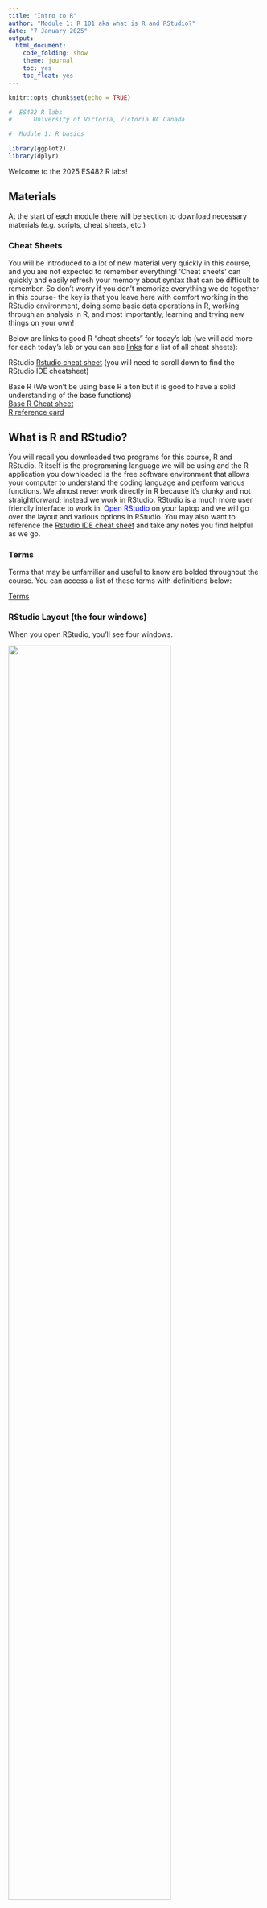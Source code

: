 ```yaml
---
title: "Intro to R"
author: "Module 1: R 101 aka what is R and RStudio?"
date: "7 January 2025"
output: 
  html_document:
    code_folding: show
    theme: journal
    toc: yes
    toc_float: yes
---
```


```r
knitr::opts_chunk$set(echo = TRUE)
```

```r

#  ES482 R labs   
#      University of Victoria, Victoria BC Canada             

#  Module 1: R basics

library(ggplot2)
library(dplyr)
```

Welcome to the 2025 ES482 R labs! 

## Materials

At the start of each module there will be section to download necessary materials (e.g. scripts, cheat sheets, etc.)



### Cheat Sheets
You will be introduced to a lot of new material very quickly in this course, and you are not expected to remember everything! 'Cheat sheets' can quickly and easily refresh your memory about syntax that can be difficult to remember. So don't worry if you don't memorize everything we do together in this course- the key is that you leave here with comfort working in the RStudio environment, doing some basic data operations in R, working through an analysis in R, and most importantly, learning and trying new things on your own!

Below are links to good R "cheat sheets" for today's lab (we will add more for each today's lab or you can see [links](Links.html) for a list of all cheat sheets):

RStudio
[Rstudio cheat sheet](https://posit.co/reSources/cheatsheets/) (you will need to scroll down to find the RStudio IDE cheatsheet)     

Base R
(We won't be using base R a ton but it is good to have a solid understanding of the base functions)   
[Base R Cheat sheet](https://www.i3s.unice.fr/~malapert/R/pdf/base-r.pdf)        
[R reference card](https://cran.r-project.org/doc/contrib/Short-refcard.pdf)

## What is R and RStudio?
You will recall you downloaded two programs for this course, R and RStudio. R itself is the programming language we will be using and the R application you downloaded is the free software environment that allows your computer to understand the coding language and perform various functions. We almost never work directly in R because it's clunky and not straightforward; instead we work in RStudio. RStudio is a much more user friendly interface to work in. <span style="color: blue;">Open RStudio</span> on your laptop and we will go over the layout and various options in RStudio. You may also want to reference the [Rstudio IDE cheat sheet](https://posit.co/reSources/cheatsheets/) and take any notes you find helpful as we go.

### Terms
Terms that may be unfamiliar and useful to know are bolded throughout the course. You can access a list of these terms with definitions below:

[Terms](terms.html)

### RStudio Layout (the four windows)
When you open RStudio, you'll see four windows.

![](images/rstudio1.jpg){width=80%}

#### 1. Source: 
This is where you write your code. Code that you have written is called your **R script**. Anything you want evaluated in R that you want to be available later is written here. Your code is not evaluated until you run it, this can be done in a couple different ways. As an example type <span style="color: blue;">*2 + 2*</span> into the **source** panel, do not hit enter. Now, with your cursor still on the same line as the code you just wrote, <span style="color: blue;">click the 'Run' button</span> at the top right corner of the **source** panel, this will run your code. 

```r

2 + 2

```
 The result or output of your code will appear in the panel below, the **console**. Before we move on to the **console**, let's cover a keyboard shortcut that is a much more efficient way to run your code. 
 
Place your cursor on your line of code again and press <span style="color: blue;">*Ctrl+Enter*</span> (Windows) or <span style="color: blue;">*Command+Enter*</span> (for Mac) and check the **console**. You should see the same output as before.  

(*RStudio has several helpful keyboard shortcuts to make running lines of code easier. [Check this website](https://support.rstudio.com/hc/en-us/articles/200711853-Keyboard-Shortcuts) for a comprehensive set of keyboard shortcuts- or access the shortcuts using help>>keyboard shortcuts.*)

If you have multiple lines of code that you want to run at once, you can also highlight your code and use either of the aforementioned methods to run it. Let's try this. Type <span style="color: blue;">*4 + 4*</span> in the **source** panel below your previous line of code. Highlight both sections with your mouse and use either method to run your code, check the console.
 
```r

2 + 2
4 + 4

```

#### 2. Console: 
The R **console** (what you see if you opened R directly instead of RStudio) is a **command line** interface, and is *your direct connection with R*: you give R a command at the prompt and R executes that command. The **console** is where your code is evaluated by R, it will show the code you have run followed by any output if there is one. Some code will not have an output in this panel (e.g., graphs), which we will cover more later. The **console** can also be used to write and evaluate code you only need to use once and don't want saved in your script. This is useful for looking up help files, checking the structure of your data, and simple math such as what we just did. Delete the lines of code you wrote in the **source** panel and instead type <span style="color: blue;">*2 + 2*</span> in the console and hit enter. You should get the same output as before, but now that code is not in your **R script** so it won't be evaluated every time you run your script. You can clear your **console** by clicking the broom icon in the right corner, I recommend doing this anytime you start a new analysis in R. Let's do this now, <span style="color: blue;">click the broom icon</span> and see what happens.

#### Tab Panes 
There are two windows with various tabs on the right, the top window is your **environment/history** and the lower window contains the **files** window and other tabs.  

#### 3. Environment/History:
The first tab of this window is the **environment**; this shows you objects that are currently in your working space (environment) such as data, vectors, and graphs. The second tab is your **history** which shows you everything you've evaluated during your current session. You should only see a few lines of simple math that we did earlier (i.e., 2 + 2 & 4 + 4), if you see anything else in your history that means you have run something else in R at an earlier time without closing the program. Similar to the **console**, you can clear both your **environment** and **history** by clicking the broom icon when each tab is selected. Let's do this now, with the **history** tab selected <span style="color: blue;">*click the broom icon*</span>, you will be prompted with a pop-up window, click yes. Now your **history** is empty. Do the same for your **environment**. 

There are more tabs and options in this window, some of which we will cover later, but for now lets move on to the last window of RStudio.

#### 4. Files and others:

#### Files:
The last window contains several tabs including **files** which is useful to see your directory (where you are working in your computer). You can check what you have named your data sets, open scripts, etc. without having to navigate out of RStudio. You can also create, delete, and rename folders and files directly in RStudio in this tab. When you click on **files** initially it will open to your current **working directory**, which is the file path on your computer that you are working out of. This is where your R outputs will be stored and should be where any files you want to access on your computer are also stored. 

You can also check your current **working directory** by running the command `getwd()` in the **console**. Do this now, type <span style="color: blue;">*getwd()*</span> in the **console** and hit enter. 

```r

getwd()

```

What does R return?

If you haven't set your **working directory** yet, R will likely return `/`. If anything else appears then you have already set your **working directory**, don't worry about this for now we will create a **project directory** for this course later. 

#### Plots:
Working left to right let's go through the remaining tabs. The **plots** panel is where graphs and other figures you create in R will appear. <span style="color: blue;">Click the **plots** tab*</span>, since we haven't created any figures there isn't anything to see here yet. 

#### Packages:
This tab is one way that you can install, update, and check which **packages** you have in your works pace. We will cover this tab more later when we start working with **packages**.

#### Help:
The **help** tab is where you can look up information and **R documentation** about various **functions** you may want to use. Since we haven't covered **functions** yet, we will use some examples from the [Base R Cheat sheet](https://www.i3s.unice.fr/~malapert/R/pdf/base-r.pdf) to show how this panel works. 
 
 ![](images/base_r_vectors.png)

Type <span style="color: blue;">*table*</span> in the search bar in the upper right corner of this panel and hit enter. This brings up the **R documentation** for the base R function `table()`. 

Now let's go over a few other ways to use the **help** window. 

 ![](images/help_search_table.png)
 
Look at your Base R Cheat Sheet under the "Getting Help" section. This shows a few other ways you can access the **help** panel. The first is by typing a `?` before a **function** and running that code. Let's try it. In the **source** panel type <span style="color: blue;">*?seq*</span> and run the code. 

```r

# Using the help file ----------------------

?seq

```

This should again open up **R documentation** in the **help** window, but for a different **function**. Now we are looking at the base R function `seq()`. This is useful, but you probably wouldn't want this saved in your **R script** because it would run every time you run your code. Instead, we would probably use the **console**. Click out of the **help** window by selecting any other tab in that window, then cut a paste your code <span style="color: blue;">*?seq*</span> to the **console** and hit enter. This will again open up the **help** window with the information for `seq()`, but now it isn't saved in your script so it won't open the window every time you run the rest of your code. 

Let's briefly cover how to read **R documentation** 

* The first line shows the **function** and in {} the **package** the **function** is in. 

* Description:    
Then a brief description of what the **function** does.

* Usage:    
Followed by the syntax to use with the **function**. *This is an important section to check when using a new function* it shows what order you need to provide various objects and arguments. R will read the arguments in your code in this order and assume they match  unless you specify otherwise. For example

```r
  
# example of order of operations using seq()
seq(from = 1,
    to = 10,
    by = 1)

# the below is read the same as above even though we didn't supply the from =, to =, and by = arguments because this is they are in the specified for this function
seq(1, 10, 1)

# as long as we specify the arguments we can also enter them in a different order
seq(to = 10,
    from = 1,
    by = 1)

# but not the same as
# seq(10, 1, 1) # try this, what happens?
```

* Arguments   
The next section explains what the arguments are in the function including the format they bust be in.

* The next few sections vary depending on the specifics of the function 

* Examples:   
The last section is where examples are provided so you can see how to use the functions with real data, as they usually use data in R or create fake data for the example you can often opy and paste these examples directly to your R script to see how they work and then adapt them to your code.


We won't cover the Viewer and Presentation tabs in this course so let's move on to a few other features of the RStudio environment.

### Explore RStudio Environment
Let's explore a few more features of the RStudio environment before moving on. On your own see if you can;  

1. locate how to create a new R script file  

2. save your script   

3. search and replace within your script  

(your RStudio IDE Cheat Sheet will be helpful for this).

Try not to scroll down past the RStudio Cheat Sheet or you will see the answers!

![](images/rstudio_ide_cheat.png)

#### Opening a new file
To open a new file you click the page with the green '+' in the upper left corner. This will prompt a drop-down menu where you can select the type of file you want to create. We will primarily be using the R script option.

#### Saving your code
To save your code for the first time you select "File>>Save as". Once you have saved a file before you can click the blue floppy disk icon in the task bar at the top of the **source** panel to save it again. Whenever you have unsaved changes to your script the name of your file will appear in blue text instead of white text, this indicates that you need to save. Try typing something in your current **R script** to check this.

#### Find and replace
You can search for words and **functions** in your **R script** by clicking the magnifying glass icon. This will open another task bar with fields for 'find' and replace'. This feature can be useful for example if you have copied code and need to replace many entries within the script (e.g., data, variables, etc.).

## Get set up for this course

### File organization
The last thing I want to cover is file organization. Keeping your **R scripts**, data, and figures organized will allow you to more efficiently and effectively use R and will result in fewer issues as you work with more complex analyses. 

Let's start by creating a folder for this course, we will use the **files** tab in the bottom right panel to do this. <span style="color: blue;">Click on **files**</span>, then next to the house icon navigate through your computer's files to an area you want the materials for this course to be stored.

![](images/files_navigation.png)

Once you've selected a location for the course files to live we are going to create several new folders by clicking the 'new folder' icon, <span style="color: blue;">start by making a master folder labeled *'R labs'*</span>. Then create the following folders within the 'R labs' master folder. To do this, <span style="color: blue;">click the R labs folder </span> then use the new folder icon again.

1. data

2. scripts

3. figures

4. cheatsheets

*notice I used all lowercase letters for my internal folders, this makes it quicker to type in R and leads to fewer mistakes/errors that can arise from case sensitivity.* 

![](images/folder_structure.png)

*Ignore that my images say 'R Crash Course Example' as the master folder, this was the title of another similar course I taught*

Once you have created the folders above, <span style="color: blue;">click the data folder</span> and then within the data folder we will create two additional folders,

1. raw

2. processed

I was taught this basic file structure in a R course that I took as a graduate student and it is one I really like. I think this works well for most analyses with some variation.

### Add cheat sheets to folder
Now, staying in Rstudio move any cheat sheets you have already downloaded to the cheat sheets folder you just created. To do this first navigate to where you saved the cheat sheets at the start of lab, select all the files, and using the cog icon after 'rename' to open a drop down menu of additional options. Select 'Move...' and then navigate back to your cheatsheets folder to move the selected files to this location.

### Download script for today
Click [here](mod_2_baseR.R) to download the script for this today's lab! I recommend right-clicking (or command-clicking for Macs) on the link and selecting the "Save As" option from the context menu. Save the script to the 'scripts' folder in the 'R Crash Course' folder we just created, which will serve as your **working directory** for this course. 

### Open script
To open this script in RStudio, we will use the **files** tab again. If this tab is not already open, open it and navigate to the 'scripts' folder, then <span style="color: blue;">click the day1_2.R script</span> this will automatically open this script in your current RStudio session.

### Open a blank script
<span style="color: blue;">Open a blank R script and save it to the 'scripts' folder we created as myscript_day1</span>

>For this course to be most effective you should work primarily in your own script and only reference the provided script for each lab when absolutely necessary. 

By making your own script you will get practice writing and debugging code (e.g., spelling errors, missing parentheses etc.), using keyboard shortcuts, and organizing your code.

### Setting your working directory
Before we can start coding we need to set our **working directory** which essentially just tells R where on your computer it should save outputs to and where to find data you want to read in. There are a couple ways to do this.

1. You can go to the 'Session' tab at the top of RStudio and select 'set working directory' from the drop down menu. From there you. will see a few options for where to set the directory or you can select 'Choose directory'.

2. You can also set your **working directory** in the console or in your **R script** using the **function** setwd(). Try this, <span style="color: blue;">set your working directory to the 'R Crash Course' folder you created using setwd()</span>. 

Remember, you can easily check your file path in the **files** panel so you don't have to navigate out of R to do this.

```r

setwd("/Users/marissadyck/Library/CloudStorage/OneDrive-OhioUniversity/R Crash Course")

```

**NOTE:** when you put file paths in R, they need to use forward slashes ("/"; or double backslashes, "\\\\") -- single backslashes ("\\", as seen in Windows) do not work for specifying file paths in R. 

One thing to remember about setting your working directory is you have to do it every time you open a new R session. For example if you save this script and close R and then open it again tomorrow you have to reset your **working directory** before you begin. Therefore, it can be useful to write the setwd() function at the top of your script. However, if someone else wants to use your **R script** they have to have the exact same**working directory** as you or they have to change the **working directory** before they can run the code. This is inefficient and can lead to issues when sharing code. Luckily there is an easier way! **RStudio projects**.

### Working in projects
A **RStudio project** is simply a **working directory** in the form of a file that is saved on your computer much like an **R script** wherever you want your **working directory** to be and is designated with a .RProj file extension. When you open a project the **working directory** will be automatically set. Therefore you don't have to run setwd() each time you start R and you can share a **Rstudio project** and associated files (e.g., scripts and data) with others and the directory will automatically be set wherever they save those files.

Let's try this, start a new **RStudio Project**. To do this, <span style="color: blue;">click the 'Project' option in the upper right corner</span> (it should currently read 'Project (None). Then select new project. In the menu that follows, select "Existing Directory", and then navigate to R Crash Course folder. Select this folder to be your **project directory**. Every time you open this project (File >> Open Project), this project directory will be the first place that R looks for data files and code, and will be the default location for saving data and code.  

## Coding best practices

Before we start we'll cover a few organization tips that will help keep your code organized and easily repeatable. Future you will thank past you for using these best practices!

### Comments
You may have noticed already that some lines are preceded by a hash tag `#` R ignores these lines (as in it doesn't try to evaluate them)- they are called **comments**, and they help to keep code organized and understandable. 

_Use comments early and often- they are tremendously valuable_.   

### Headers
You can create sections headers throughout your code to separate chunks of code. Let's create a section header now title '*intro to base R*'. To do this <span style="color: blue;">use the keyboard shortcut *Ctrl + shift + R* (Windows) or *Cmd + Shift + R* (Mac)</span>. This will open a window where you can type the text for your section header.

**Headers** are added to a table of contents of sort at the bottom left of your **source** panel.You can easily navigate between section headers using this feature. This is particularly useful when your **R scripts** become very lengthy.

### Global Options
Your **global options** can be found under the '*Tools*' tab at the top of the RStudio environment. Navigate there now and we will change a few settings. 

1. <span style="color: blue;">*Soft wrap* your code</span>. This means that if your code extends outside the **source** window it will automatically wrap to the next line so you don't have to scroll to see your code and comments. To do this navigate to '*Code*' and make sure '*Soft-wrap R source files*' is checked.

![](images/global_options_soft_wrap_code.png)

2. Next, change your **editor theme** (code appearance) so that different colors are used to indicate **comments**, **functions**, paired parentheses, etc. I prefer a black background and have selected the '*Tomorrow Night Bright*' theme but play around with a few options to choose which one is most pleasing for you.

![](https://miro.medium.com/v2/resize:fit:1400/1*eLjON45R_kHIfg_IgL8FIg.jpeg)

![](images/global_options_appearance.png)
That's all we will change for now but you can come back to **global options** later to change other settings if you want.

### Code formatting
You'll notice throughout the course that I try to follow some basic rules for R code formatting which I learned in a prior course. These rules, while not everyone follows, I have certainly found useful and make your code much easier to follow. If these don't all make sense now that is okay, we will cover them later on.

Code Spacing:  
* Maintain one blank line between code blocks.  
* Maintain one blank line between code blocks and comments or section headers.  (*I don't always agree with this one*)
* All assignment and logical operators should be separated from other code by a leading and a trailing space.  
* Commas should be separated from other code by a trailing space but not a leading space.  
* Hash tags should be separated from comment text by a trailing space.  

Assignment:  
* Objects that are used in the creation of a parent object and not used again should not be assigned to the global environment.  
* Assigned names should be in all lowercase with multiple words should be separate by a _.  
* Only use `=` when providing values to the formals of a function – in all other instances use the `<-` assignment operator.  
* All global assignments live on their own line.  

Functions:  
* Each formal of a function (i.e., argument) lives on its own line.   
* There should be no more than one call to a named function per line of code.  

```r

# example of clean code

# there are spaces between each comment and between the '#' operator and the start of the comment text

# get mtcars data and create new object for filtered data
mtcars_6cyl <- mtcars %>% 
  
  # filter to only data with 6 cylinders
  filter(cyl == 6)
  
# plot filtered data wt x mpg  
ggplot(data = mtcars_6cyl, 
       aes(x = wt, y = mpg)) +
  
  # graph with columns
  geom_col()


# example of same code but messy
# notice there are no comments so you wouldn't remember what you did each step and the code is all smooshed together so it would be hard to check for coding errors/typos

mtcars_6cyl <-mtcars%>% 
filter(cyl==6)

ggplot(data=mtcars_6cyl, aes(x=wt,y=mpg)) + geom_col()

```


>Now that we have covered some coding best practices, we are ready to do some coding of our own!

![](https://media.tenor.com/bCfpwMjfAi0AAAAC/cat-typing.gif)

[--go to next module--](mod_2_baseR.html)
